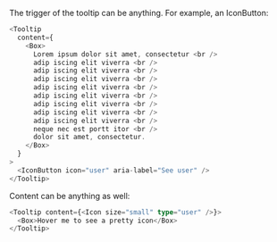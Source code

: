The trigger of the tooltip can be anything. For example, an IconButton:

```typescript jsx
<Tooltip
  content={
    <Box>
      Lorem ipsum dolor sit amet, consectetur <br />
      adip iscing elit viverra <br />
      adip iscing elit viverra <br />
      adip iscing elit viverra <br />
      adip iscing elit viverra <br />
      adip iscing elit viverra <br />
      adip iscing elit viverra <br />
      adip iscing elit viverra <br />
      adip iscing elit viverra <br />
      neque nec est portt itor <br />
      dolor sit amet, consectetur.
    </Box>
  }
>
  <IconButton icon="user" aria-label="See user" />
</Tooltip>
```

Content can be anything as well:

```typescript jsx
<Tooltip content={<Icon size="small" type="user" />}>
  <Box>Hover me to see a pretty icon</Box>
</Tooltip>
```
